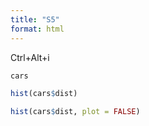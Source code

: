 ```yaml
---
title: "S5"
format: html
---
```


Ctrl+Alt+i
```r
cars
```
```r
hist(cars$dist)
```
```r
hist(cars$dist, plot = FALSE)
```

